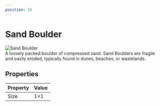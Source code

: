 ```yaml
---
position: 20
---
```


# Sand Boulder

<div
  style={{
    maxWidth: 720,
    margin: '0 auto',
    padding: '24px 16px',
  }}
>
  <div
    style={{
      display: 'flex',
      gap: 24,
      flexWrap: 'wrap',
      alignItems: 'flex-start',
      justifyContent: 'center',
    }}
  >
    <img
      src="https://image.mindustry-tool.com//docs/mindustry/blocks/environment/sand-boulder.p.png"
      alt="Sand Boulder"
      style={{
        width: 256,
        border: '2px solid #444',
        borderRadius: 8,
        imageRendering: 'pixelated',
      }}
    />
    <div
      style={{
        maxWidth: 340,
        fontStyle: 'italic',
        lineHeight: 1.4,
        color: '#ccc',
      }}
    >
      A loosely packed boulder of compressed sand. Sand Boulders are fragile and easily eroded, typically found in dunes, beaches, or wastelands.
    </div>
  </div>

  <h2 id="properties" style={{ margin: '32px 0 12px' }}>Properties</h2>

  <table
    style={{
      width: '100%',
      borderCollapse: 'collapse',
      background: '#111',
      border: '1px solid #333',
      borderRadius: 8,
      overflow: 'hidden',
    }}
  >
    <thead>
      <tr style={{ background: '#1d1d1d' }}>
        <th style={{ padding: 10, borderBottom: '1px solid #333', textAlign: 'left', width: '45%' }}>Property</th>
        <th style={{ padding: 10, borderBottom: '1px solid #333', textAlign: 'left' }}>Value</th>
      </tr>
    </thead>
    <tbody>
      <tr>
        <td style={{ padding: 10, fontWeight: 500 }}>Size</td>
        <td style={{ padding: 10 }}>1×1</td>
      </tr>
    </tbody>
  </table>
</div>
